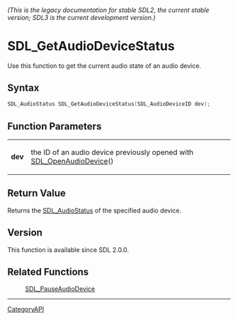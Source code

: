 ====== (This is the legacy documentation for stable SDL2, the current stable version; SDL3 is the current development version.) ======
= SDL_GetAudioDeviceStatus =

Use this function to get the current audio state of an audio device.

== Syntax ==

<syntaxhighlight lang='c'>
SDL_AudioStatus SDL_GetAudioDeviceStatus(SDL_AudioDeviceID dev);
</syntaxhighlight>

== Function Parameters ==

{|
|'''dev'''
|the ID of an audio device previously opened with [[SDL_OpenAudioDevice]]()
|}

== Return Value ==

Returns the [[SDL_AudioStatus]] of the specified audio device.

== Version ==

This function is available since SDL 2.0.0.

== Related Functions ==

:[[SDL_PauseAudioDevice]]

----
[[CategoryAPI]]


